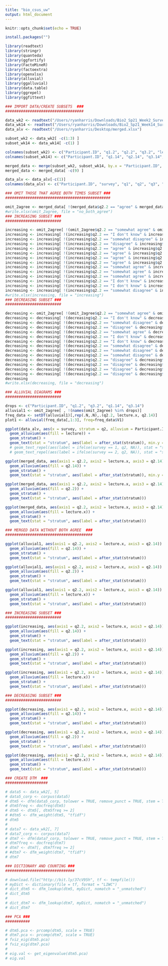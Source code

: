```yaml
---
title: "bio_csus_uw"
output: html_document
---
```


```r
knitr::opts_chunk$set(echo = TRUE)
```

```r
install.packages("")
```

```r
library(readtext)
library(stringr)
library(quanteda)
library(ggfortify)
library(FactoMineR)
library(factoextra)
library(openxlsx)
library(alluvial)
library(ggalluvial)
library(data.table)
library(ggrepel)
library(ggfittext)
```

```r
### IMPORT DATA/CREATE SUBSETS  ###
###################################

data_wk2 <- readtext("/Users/ryanharris/Downloads/Bio2_Sp21_Week2_Survey_JM_RH.xlsx")
data_wk14 <- readtext("/Users/ryanharris/Downloads/Bio2_Sp21_Week14_Survey_JM_RH.xlsx")
data_alv <- readtext("/Users/ryanharris/Desktop/merged.xlsx")

subset_wk2 <- data_wk2[ -c(1:3) ]
subset_wk14 <- data_wk14[ -c(1) ]

colnames(subset_wk2) <- c("Participant.ID", "q1.2", "q2.2", "q3.2", "lecture")
colnames(subset_wk14) <- c("Participant.ID", "q1.14", "q2.14", "q3.14", "lecture")

merged_data <- merge(subset_wk2, subset_wk14, by.x = "Participant.ID", by.y = "Participant.ID")
merged_data <- merged_data[ -c(9) ]

data_alv <- data_alv[-c(1)]
colnames(data_alv) <- c("Participant.ID", "survey", "q1", "q2", "q3", "lecture")
```

```r
### OMIT THOSE THAT AGREE BOTH TIMES SUBSET ###
###############################################

omit_2agree <- merged_data[ !(merged_data$q2.2 == "agree" & merged_data$q2.14 == "agree"), ]
#write.xlsx(omit_2agree, file = "no_both_agree")
### INCREASING SUBSET ###
#########################

increasing <- omit_2agree[ !(omit_2agree$q2.2 == "somewhat agree" & omit_2agree$q2.14 == "somewhat agree"), ]
increasing <- increasing[ !(increasing$q2.2 == "I don't know" & increasing$q2.14 == "I don't know"), ]
increasing <- increasing[ !(increasing$q2.2 == "somewhat disagree" & increasing$q2.14 == "somewhat disagree"), ]
increasing <- increasing[ !(increasing$q2.2 == "disagree" & increasing$q2.14 == "disagree"), ]
increasing <- increasing[ !(increasing$q2.2 == "agree" & increasing$q2.14 == "somewhat agree"), ]
increasing <- increasing[ !(increasing$q2.2 == "agree" & increasing$q2.14 == "I don't know"), ]
increasing <- increasing[ !(increasing$q2.2 == "agree" & increasing$q2.14 == "somewhat disagree"), ]
increasing <- increasing[ !(increasing$q2.2 == "agree" & increasing$q2.14 == "disagree"), ]
increasing <- increasing[ !(increasing$q2.2 == "somewhat agree" & increasing$q2.14 == "I don't know"), ]
increasing <- increasing[ !(increasing$q2.2 == "somewhat agree" & increasing$q2.14 == "somewhat disagree"), ]
increasing <- increasing[ !(increasing$q2.2 == "somewhat agree" & increasing$q2.14 == "disagree"), ]
increasing <- increasing[ !(increasing$q2.2 == "I don't know" & increasing$q2.14 == "somewhat disagree"), ]
increasing <- increasing[ !(increasing$q2.2 == "I don't know" & increasing$q2.14 == "disagree"), ]
increasing <- increasing[ !(increasing$q2.2 == "somewhat disagree" & increasing$q2.14 == "disagree"), ]
#write.xlsx(increasing, file = "increasing")
### DECREASING SUBSET ###
#########################

decreasing <- omit_2agree[ !(omit_2agree$q2.2 == "somewhat agree" & omit_2agree$q2.14 == "somewhat agree"), ]
decreasing <- decreasing[ !(decreasing$q2.2 == "I don't know" & decreasing$q2.14 == "I don't know"), ]
decreasing <- decreasing[ !(decreasing$q2.2 == "somewhat disagree" & decreasing$q2.14 == "somewhat disagree"), ]
decreasing <- decreasing[ !(decreasing$q2.2 == "disagree" & decreasing$q2.14 == "disagree"), ]
decreasing <- decreasing[ !(decreasing$q2.2 == "somewhat agree" & decreasing$q2.14 == "agree"), ]
decreasing <- decreasing[ !(decreasing$q2.2 == "I don't know" & decreasing$q2.14 == "somewhat agree"), ]
decreasing <- decreasing[ !(decreasing$q2.2 == "I don't know" & decreasing$q2.14 == "agree"), ]
decreasing <- decreasing[ !(decreasing$q2.2 == "somewhat disagree" & decreasing$q2.14 == "I don't know"), ]
decreasing <- decreasing[ !(decreasing$q2.2 == "somewhat disagree" & decreasing$q2.14 == "somewhat agree"), ]
decreasing <- decreasing[ !(decreasing$q2.2 == "somewhat disagree" & decreasing$q2.14 == "agree"), ]
decreasing <- decreasing[ !(decreasing$q2.2 == "disagree" & decreasing$q2.14 == "somewhat disagree"), ]
decreasing <- decreasing[ !(decreasing$q2.2 == "disagree" & decreasing$q2.14 == "I don't know"), ]
decreasing <- decreasing[ !(decreasing$q2.2 == "disagree" & decreasing$q2.14 == "somewhat agree"), ]
decreasing <- decreasing[ !(decreasing$q2.2 == "disagree" & decreasing$q2.14 == "agree"), ]
decreasing
#write.xlsx(decreasing, file = "decreasing")
```

```r
### ALLUVIAL DIAGRAMS ###
#########################

drops <- c("Participant.ID", "q1.2", "q3.2", "q1.14", "q3.14")
alluvial1 <- omit_2agree[ , !(names(omit_2agree) %in% drops)]
freq_data <- setDT(alluvial1)[,rep(.N,.N),.(q2.2, lecture.x, q2.14)]
plot1 <- alluvial(freq_data[,1:3], freq=freq_data$V1)
```
```r
ggplot(data_alv, aes(x = survey, stratum = q2, alluvium = Participant.ID)) +
  geom_alluvium(aes(fill = lecture)) +
  geom_stratum() +
  geom_text(stat = "stratum", aes(label = after_stat(stratum)), min.y = 4) 
  # geom_text_repel(aes(label = ifelse(survey == 1, q2, NA)), stat = "stratum", size = 3, direction = "y",   nudge_x = -.5) +
  # geom_text_repel(aes(label = ifelse(survey == 2, q2, NA)), stat = "stratum", size = 3, direction = "y",   nudge_x = -.5)

ggplot(merged_data, aes(axis1 = q2.2, axis2 = lecture.x, axis3 = q2.14)) +
  geom_alluvium(aes(fill = q2.14)) +
  geom_stratum() +
  geom_text(stat = "stratum", aes(label = after_stat(stratum)), min.y = 4)

ggplot(merged_data, aes(axis1 = q2.2, axis2 = lecture.x, axis3 = q2.14)) +
  geom_alluvium(aes(fill = q2.2)) +
  geom_stratum() +
  geom_text(stat = "stratum", aes(label = after_stat(stratum)))

ggplot(merged_data, aes(axis1 = q2.2, axis2 = lecture.x, axis3 = q2.14)) +
  geom_alluvium(aes(fill = lecture.x)) +
  geom_stratum() +
  geom_text(stat = "stratum", aes(label = after_stat(stratum)))
```


```r
### MERGED DATA WITHOUT BOTH AGREE  ###
#######################################

ggplot(alluvial1, aes(axis1 = q2.2, axis2 = lecture.x, axis3 = q2.14)) +
  geom_alluvium(aes(fill = q2.14)) +
  geom_stratum() +
  geom_text(stat = "stratum", aes(label = after_stat(stratum)))

ggplot(alluvial1, aes(axis1 = q2.2, axis2 = lecture.x, axis3 = q2.14)) +
  geom_alluvium(aes(fill = q2.2)) +
  geom_stratum() +
  geom_text(stat = "stratum", aes(label = after_stat(stratum)))

ggplot(alluvial1, aes(axis1 = q2.2, axis2 = lecture.x, axis3 = q2.14)) +
  geom_alluvium(aes(fill = lecture.x)) +
  geom_stratum() +
  geom_text(stat = "stratum", aes(label = after_stat(stratum)))
```

```r
### INCREASING SUBSET ###
#########################

ggplot(increasing, aes(axis1 = q2.2, axis2 = lecture.x, axis3 = q2.14)) +
  geom_alluvium(aes(fill = q2.14)) +
  geom_stratum() +
  geom_text(stat = "stratum", aes(label = after_stat(stratum)))

ggplot(increasing, aes(axis1 = q2.2, axis2 = lecture.x, axis3 = q2.14)) +
  geom_alluvium(aes(fill = q2.2)) +
  geom_stratum() +
  geom_text(stat = "stratum", aes(label = after_stat(stratum)))

ggplot(increasing, aes(axis1 = q2.2, axis2 = lecture.x, axis3 = q2.14)) +
  geom_alluvium(aes(fill = lecture.x)) +
  geom_stratum() +
  geom_text(stat = "stratum", aes(label = after_stat(stratum)))
```

```r
### DECREASING SUBSET ###
#########################

ggplot(decreasing, aes(axis1 = q2.2, axis2 = lecture.x, axis3 = q2.14)) +
  geom_alluvium(aes(fill = q2.14)) +
  geom_stratum() +
  geom_text(stat = "stratum", aes(label = after_stat(stratum)))

ggplot(decreasing, aes(axis1 = q2.2, axis2 = lecture.x, axis3 = q2.14)) +
  geom_alluvium(aes(fill = q2.2)) +
  geom_stratum() +
  geom_text(stat = "stratum", aes(label = after_stat(stratum)))

ggplot(decreasing, aes(axis1 = q2.2, axis2 = lecture.x, axis3 = q2.14)) +
  geom_alluvium(aes(fill = lecture.x)) +
  geom_stratum() +
  geom_text(stat = "stratum", aes(label = after_stat(stratum)))
```

```r
### CREATE DTM  ###
###################

# data5 <- data_wk2[, 5]
# data5_corp <- corpus(data5)
# dtm5 <- dfm(data5_corp, tolower = TRUE, remove_punct = TRUE, stem = TRUE, remove = stopwords("english"))
# dtm5freq <- docfreq(dtm5)
# dtm5 <- dtm5[, dtm5freq >= 2]
# #dtm5 <- dfm_weight(dtm5, "tfidf")
# dtm5
# 
# data7 <- data_wk2[, 7]
# data7_corp <- corpus(data7)
# dtm7 <- dfm(data7_corp, tolower = TRUE, remove_punct = TRUE, stem = TRUE, remove = stopwords("english"))
# dtm7freq <- docfreq(dtm7)
# dtm7 <- dtm7[, dtm7freq >= 2]
# #dtm7 <- dfm_weight(dtm7, "tfidf")
# dtm7
```

```r
### DICTIONARY AND COUNTING ###
###############################

# download.file("http://bit.ly/37cV95h", tf <- tempfile())
# myDict <- dictionary(file = tf, format = "LIWC")
# dict_dtm5 <- dfm_lookup(dtm5, myDict, nomatch = "_unmatched")
# dict_dtm5
# 
# dict_dtm7 <- dfm_lookup(dtm7, myDict, nomatch = "_unmatched")
# dict_dtm7
```

```r
### PCA ###
###########

# dtm5.pca <- prcomp(dtm5, scale = TRUE)
# dtm7.pca <- prcomp(dtm7, scale = TRUE)
# fviz_eig(dtm5.pca)
# fviz_eig(dtm7.pca)
# 
# eig.val <- get_eigenvalue(dtm5.pca)
# eig.val
```

```r

```

